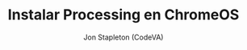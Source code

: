 ---
title: "Instalar Processing en ChromeOS"
author: "Jon Stapleton (CodeVA)"
link: "https://www.youtube.com/watch?v=OteeRNblwxU"
intro: "Cómo instalar el IDE de Processing en ChromeOS usando el subsistema Linux."
coverImage: cover.png
order: "03"
---